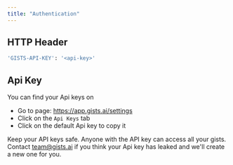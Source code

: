 ```yaml
---
title: "Authentication"
---
```


## HTTP Header

```bash
'GISTS-API-KEY': '<api-key>'
```

## Api Key

You can find your Api keys on
- Go to page: https://app.gists.ai/settings
- Click on the `Api Keys` tab
- Click on the default Api key to copy it

<Warning>Keep your API keys safe.</Warning>
<Warning>Anyone with the API key can access all your gists.</Warning>
<Info>Contact team@gists.ai if you think your Api key has leaked and we'll create a new one for you.</Info>